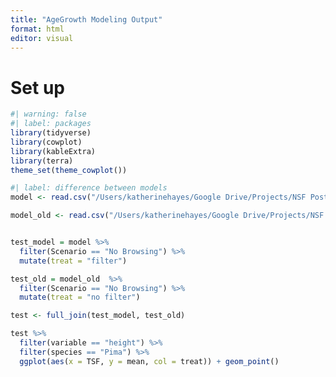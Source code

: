 ```yaml
---
title: "AgeGrowth Modeling Output"
format: html
editor: visual
---
```


# Set up

```r
#| warning: false
#| label: packages
library(tidyverse)
library(cowplot)
library(kableExtra)
library(terra)
theme_set(theme_cowplot())

```

```r
#| label: difference between models
model <- read.csv("/Users/katherinehayes/Google Drive/Projects/NSF Postdoc/Manuscripts/ConwayAgeGrowth/data/model output/model_data.csv")

model_old <- read.csv("/Users/katherinehayes/Google Drive/Projects/NSF Postdoc/Manuscripts/ConwayAgeGrowth/data/model output/model_data_old.csv")


test_model = model %>%
  filter(Scenario == "No Browsing") %>%
  mutate(treat = "filter")

test_old = model_old  %>%
  filter(Scenario == "No Browsing") %>%
  mutate(treat = "no filter")

test <- full_join(test_model, test_old)

test %>%
  filter(variable == "height") %>%
  filter(species == "Pima") %>%
  ggplot(aes(x = TSF, y = mean, col = treat)) + geom_point()
```




